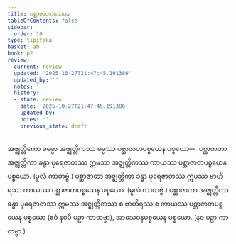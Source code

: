 ```yaml
---
title: ပစ္ဆာဇာတာသေဝန
tableOfContents: false
sidebar:
  order: 10
type: tipitaka
basket: ab
book: p2
review:
  current: review
  updated: '2025-10-27T21:47:45.191386'
  updated_by: ''
  notes: ''
  history:
  - state: review
    date: '2025-10-27T21:47:45.191386'
    updated_by: ''
    notes: ''
    previous_state: draft
---
```



<ReviewStatus review={frontmatter.review} showDetails={true} />

<HypothesisAnnotation frontmatter={frontmatter} />

<DynamicBreadcrumb />

<Division number="348" book="p2" e="ch" v="38" p="187">

<Paragraph number="3181" book="p2">
အဇ္ဈတ္တိကော ဓမ္မော အဇ္ဈတ္တိကဿ ဓမ္မဿ ပစ္ဆာဇာတပစ္စယေန ပစ္စယော—  ပစ္ဆာဇာတာ အဇ္ဈတ္တိကာ ခန္ဓာ ပုရေဇာတဿ ဣမဿ အဇ္ဈတ္တိကဿ ကာယဿ ပစ္ဆာဇာတပစ္စယေန ပစ္စယော. (မူလံ ကာတဗ္ဗံ.) ပစ္ဆာဇာတာ အဇ္ဈတ္တိကာ ခန္ဓာ ပုရေဇာတဿ ဣမဿ ဗာဟိရဿ ကာယဿ ပစ္ဆာဇာတပစ္စယေန ပစ္စယော. (မူလံ ကာတဗ္ဗံ.) ပစ္ဆာဇာတာ အဇ္ဈတ္တိကာ ခန္ဓာ ပုရေဇာတဿ ဣမဿ အဇ္ဈတ္တိကဿ စ ဗာဟိရဿ စ ကာယဿ ပစ္ဆာဇာတပစ္စယေန ပစ္စယော (ဧဝံ နဝပိ ပဉှာ ကာတဗ္ဗာ), အာသေဝနပစ္စယေန ပစ္စယော. (နဝ ပဉှာ ကာတဗ္ဗာ.)
</Paragraph>
</Division>